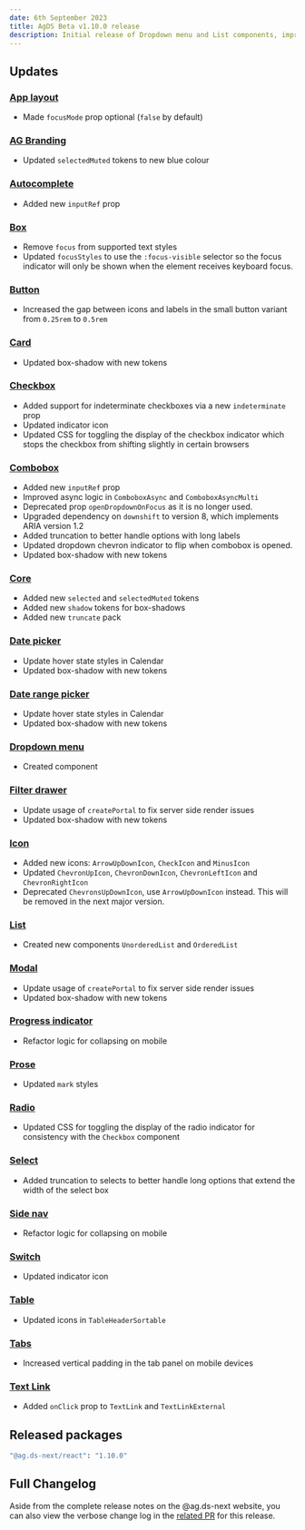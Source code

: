 ```yaml
---
date: 6th September 2023
title: AgDS Beta v1.10.0 release
description: Initial release of Dropdown menu and List components, improved focus indicators, plus various bug fixes and improvements.
---
```


## Updates

### [App layout](/components/app-layout)

- Made `focusMode` prop optional (`false` by default)

### [AG Branding](/components/ag-branding)

- Updated `selectedMuted` tokens to new blue colour

### [Autocomplete](/components/autocomplete)

- Added new `inputRef` prop

### [Box](/components/box)

- Remove `focus` from supported text styles
- Updated `focusStyles` to use the `:focus-visible` selector so the focus indicator will only be shown when the element receives keyboard focus.

### [Button](/components/button)

- Increased the gap between icons and labels in the small button variant from `0.25rem` to `0.5rem`

### [Card](/components/card)

- Updated box-shadow with new tokens

### [Checkbox](/components/checkbox)

- Added support for indeterminate checkboxes via a new `indeterminate` prop
- Updated indicator icon
- Updated CSS for toggling the display of the checkbox indicator which stops the checkbox from shifting slightly in certain browsers

### [Combobox](/components/combobox)

- Added new `inputRef` prop
- Improved async logic in `ComboboxAsync` and `ComboboxAsyncMulti`
- Deprecated prop `openDropdownOnFocus` as it is no longer used.
- Upgraded dependency on `downshift` to version 8, which implements ARIA version 1.2
- Added truncation to better handle options with long labels
- Updated dropdown chevron indicator to flip when combobox is opened.
- Updated box-shadow with new tokens

### [Core](/components/core)

- Added new `selected` and `selectedMuted` tokens
- Added new `shadow` tokens for box-shadows
- Added new `truncate` pack

### [Date picker](/components/date-picker)

- Update hover state styles in Calendar
- Updated box-shadow with new tokens

### [Date range picker](/components/date-range-picker)

- Update hover state styles in Calendar
- Updated box-shadow with new tokens

### [Dropdown menu](/components/dropdown-menu)

- Created component

### [Filter drawer](/components/filter-drawer)

- Update usage of `createPortal` to fix server side render issues
- Updated box-shadow with new tokens

### [Icon](/components/icon)

- Added new icons: `ArrowUpDownIcon`, `CheckIcon` and `MinusIcon`
- Updated `ChevronUpIcon`, `ChevronDownIcon`, `ChevronLeftIcon` and `ChevronRightIcon`
- Deprecated `ChevronsUpDownIcon`, use `ArrowUpDownIcon` instead. This will be removed in the next major version.

### [List](/components/list)

- Created new components `UnorderedList` and `OrderedList`

### [Modal](/components/modal)

- Update usage of `createPortal` to fix server side render issues
- Updated box-shadow with new tokens

### [Progress indicator](/components/progress-indicator)

- Refactor logic for collapsing on mobile

### [Prose](/components/prose)

- Updated `mark` styles

### [Radio](/components/radio)

- Updated CSS for toggling the display of the radio indicator for consistency with the `Checkbox` component

### [Select](/components/select)

- Added truncation to selects to better handle long options that extend the width of the select box

### [Side nav](/components/side-nav)

- Refactor logic for collapsing on mobile

### [Switch](/components/switch)

- Updated indicator icon

### [Table](/components/table)

- Updated icons in `TableHeaderSortable`

### [Tabs](/components/tabs)

- Increased vertical padding in the tab panel on mobile devices

### [Text Link](/components/text-link)

- Added `onClick` prop to `TextLink` and `TextLinkExternal`

## Released packages

```sh
"@ag.ds-next/react": "1.10.0"
```

## Full Changelog

Aside from the complete release notes on the @ag.ds-next website, you can also view the verbose change log in the [related PR](https://github.com/agriculture-gov-au/agds-next/pull/1288) for this release.
